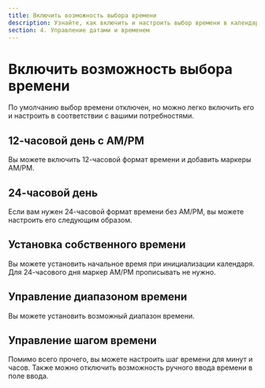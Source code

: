 ```yaml
---
title: Включить возможность выбора времени
description: Узнайте, как включить и настроить выбор времени в календаре. Поддерживаются 12-часовой и 24-часовой форматы, установка начального времени, управление диапазоном и шагом времени.
section: 4. Управление датами и временем
---
```


# Включить возможность выбора времени

По умолчанию выбор времени отключен, но можно легко включить его и настроить в соответствии с вашими потребностями.

## 12-часовой день с AM/PM

Вы можете включить 12-часовой формат времени и добавить маркеры AM/PM.

<Sandbox example="date-management-enable-time-picker-12" height={400} />

## 24-часовой день

Если вам нужен 24-часовой формат времени без AM/PM, вы можете настроить его следующим образом.

<Sandbox example="date-management-enable-time-picker-24" height={400} />

## Установка собственного времени

Вы можете установить начальное время при инициализации календаря. Для 24-часового дня маркер AM/PM прописывать не нужно.

<Sandbox example="date-management-enable-time-picker-your-time" height={400} />


## Управление диапазоном времени

Вы можете установить возможный диапазон времени.

<Sandbox example="date-management-enable-time-picker-range" height={400} />


## Управление шагом времени

Помимо всего прочего, вы можете настроить шаг времени для минут и часов. Также можно отключить возможность ручного ввода времени в поле ввода.

<Sandbox example="date-management-enable-time-picker-control" height={400} />

